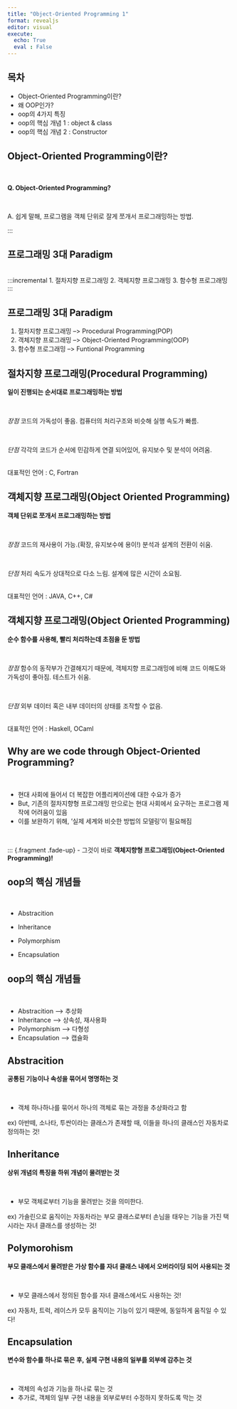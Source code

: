 ```yaml
---
title: "Object-Oriented Programming 1"
format: revealjs
editor: visual
execute:
  echo: True
  eval : False
---
```


## 목차

::: incremental
-   Object-Oriented Programming이란?
-   왜 OOP인가?
-   oop의 4가지 특징
-   oop의 핵심 개념 1 : object & class
-   oop의 핵심 개념 2 : Constructor
:::

## Object-Oriented Programming이란?

<br/>

::: {.fragment .fade-in-then-semi-out}
**Q. Object-Oriented Programming?**
:::

<br/>

::: {.fragment .fade-in}
A. 쉽게 말해, 프로그램을 객체 단위로 잘게 쪼개서 프로그래밍하는 방법.
:::

:::

## 프로그래밍 3대 Paradigm

<br/>
:::incremental
1. 절차지향 프로그래밍
2. 객체지향 프로그래밍
3. 함수형 프로그래밍
:::

## 프로그래밍 3대 Paradigm

1. 절차지향 프로그래밍 --\> Procedural Programming(POP)
2. 객체지향 프로그래밍 --\> Object-Oriented Programming(OOP)
3. 함수형 프로그래밍 --\> Funtional Programming

## 절차지향 프로그래밍(Procedural Programming)

**일이 진행되는 순서대로 프로그래밍하는 방법**

<br/>

*장점*
코드의 가독성이 좋음.
컴퓨터의 처리구조와 비슷해 실행 속도가 빠름.

<br/>

*단점*
각각의 코드가 순서에 민감하게 연결 되어있어, 유지보수 및 분석이 어려움.

<br/> 
대표적인 언어 : C, Fortran

## 객체지향 프로그래밍(Object Oriented Programming)

**객체 단위로 쪼개서 프로그래밍하는 방법**

<br/>

*장점*
코드의 재사용이 가능.(확장, 유지보수에 용이!)
분석과 설계의 전환이 쉬움.

<br/>

*단점*
처리 속도가 상대적으로 다소 느림.
설계에 많은 시간이 소요됨.

<br/> 
대표적인 언어 : JAVA, C++, C#

## 객체지향 프로그래밍(Object Oriented Programming)

**순수 함수를 사용해, 빨리 처리하는데 초점을 둔 방법**

<br/>

*장점*
함수의 동작부가 간결해지기 때문에, 객체지향 프로그래밍에 비해 코드 이해도와 가독성이 좋아짐.
테스트가 쉬움.

<br/>

*단점*
외부 데이터 혹은 내부 데이터의 상태를 조작할 수 없음.

<br/> 
대표적인 언어 : Haskell, OCaml

## Why are we code through Object-Oriented Programming?

<br/>

::: {.fragment .fade-in}
-   현대 사회에 들어서 더 복잡한 어플리케이션에 대한 수요가 증가
-   But, 기존의 절차지향형 프로그래밍 만으로는 현대 사회에서 요구하는 프로그램 제작에 어려움이 있음
-   이를 보완하기 위해, '실제 세계와 비슷한 방법의 모델링'이 필요해짐
:::

<br/>

::: {.fragment .fade-up}
-   그것이 바로 **객체지향형 프로그래밍(Object-Oriented Programming)!**

## oop의 핵심 개념들

<br/>

::: {.fragment .fade-in-then-semi-out}
-   Abstracition
:::

::: {.fragment .fade-in-then-semi-out}
-   Inheritance
:::

::: {.fragment .fade-in-then-semi-out}
-   Polymorphism
:::

::: {.fragment .fade-in-then-semi-out}
-   Encapsulation
:::

## oop의 핵심 개념들

<br/>

-   Abstracition --\> 추상화
-   Inheritance --\> 상속성, 재사용화
-   Polymorphism --\> 다형성
-   Encapsulation --\> 캡슐화

## Abstracition

**공통된 기능이나 속성을 묶어서 명명하는 것**

<br/>

::: {.fragment .fade-in}
- 객체 하나하나를 묶어서 하나의 객체로 묶는 과정을 추상화라고 함

ex) 아반떼, 소나타, 투싼이라는 클래스가 존재할 때, 이들을 하나의 클래스인 자동차로 정의하는 것!
:::

## Inheritance

**상위 개념의 특징을 하위 개념이 물려받는 것**

<br/>

::: {.fragment .fade-in}
- 부모 객체로부터 기능을 물려받는 것을 의미한다.

ex) 가솔린으로 움직이는 자동차라는 부모 클래스로부터 손님을 태우는 기능을 가진 택시라는 자녀 클래스를 생성하는 것!
:::

## Polymorohism

**부모 클래스에서 물려받은 가상 함수를 자녀 클래스 내에서 오버라이딩 되어 사용되는 것**

<br/>

::: {.fragment .fade-in}
- 부모 클래스에서 정의된 함수를 자녀 클래스에서도 사용하는 것!

ex) 자동차, 트럭, 레이스카 모두 움직이는 기능이 있기 때문에, 동일하게 움직일 수 있다!
:::

## Encapsulation

**변수와 함수를 하나로 묶은 후, 실제 구현 내용의 일부를 외부에 감추는 것**

<br/>

::: {.fragment .fade-in}
- 객체의 속성과 기능을 하나로 묶는 것
- 추가로, 객체의 일부 구현 내용을 외부로부터 수정하지 못하도록 막는 것
:::




